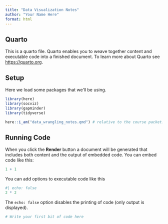 ```yaml
---
title: "Data Visualization Notes"
author: "Your Name Here"
format: html
---
```


## Quarto

This is a quarto file. Quarto enables you to weave together content and executable code into a finished document. To learn more about Quarto see <https://quarto.org>.

## Setup

Here we load some packages that we'll be using.

```r
library(here)
library(socviz)
library(gapminder)
library(tidyverse)
```

```r
here::i_am("data_wrangling_notes.qmd") # relative to the course packet.
```

## Running Code

When you click the **Render** button a document will be generated that includes both content and the output of embedded code. You can embed code like this:

```r
1 + 1
```

You can add options to executable code like this

```r
#| echo: false
2 * 2
```

The `echo: false` option disables the printing of code (only output is displayed).


```r
# Write your first bit of code here


```
